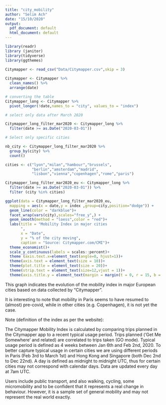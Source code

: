 ```yaml
---
title: "city_mobility"
author: "Selim Ach"
date: "15/10/2020"
output:
  pdf_document: default
  html_document: default
---
```


```r

library(readr)
library (janitor)
library(tidyverse)
library(ggthemes)

Citymapper <- read_csv("Data/Citymapper.csv",skip = 3) 
   
Citymapper <- Citymapper %>% 
  clean_names() %>% 
  arrange(date)

# converting the table
Citymapper_long <- Citymapper %>%
  pivot_longer(!date,names_to = "city", values_to = "index")


```

```r

# select only data after March 2020

Citymapper_long_filter_mar2020 <- Citymapper_long %>% 
  filter(date >= as.Date("2020-03-01"))

# Select only specific cities

nb_city <- Citymapper_long_filter_mar2020 %>% 
  group_by(city) %>% 
  count()

cities <- c("lyon","milan","hambour","brussels", 
            "berlin","amsterdam","madrid",
            "lisbon","vienna","copenhagen","rome","paris")

Citymapper_long_filter_mar2020_eu <- Citymapper_long %>% 
  filter(date >= as.Date("2020-03-01")) %>% 
  filter (city %in% cities)

ggplot(data = Citymapper_long_filter_mar2020_eu,
  mapping = aes(x = date,y = index ,group=city,position="dodge")) +
  geom_line(color = "darkblue")+
  facet_wrap(vars(city),scales="free_y",) +
  geom_smooth(method = "loess",color = "red")+
  labs(title = "Mobility Index in major cities
       ",
       x = "Date",
       y = "% of the city moving",
       caption = "Source: Citymapper.com/CMI")+
  theme_economist()+
  scale_y_continuous(labels = scales::percent)+
  theme (axis.text.x=element_text(angle=0, hjust=1))+
  theme(axis.text = element_text(size = 10))+   
  theme(plot.title = element_text(size = 20))+
  theme(strip.text = element_text(size=12,vjust = 1))+
  theme(axis.title.y = element_text(margin = margin(t = 0, r = 15, b = 0, l = 0),vjust = 1.5))

```
This graph indicates the evolution of the mobility index in major European cities based on data collected by "Citymapper". 

It is interesting to note that mobility in Paris seems to have resumed to (almost) pre-covid, while in other cities (e.g. Copenhagen), it is not yet the case.


Note (definition of the index as per the website):

The Citymapper Mobility Index is calculated by comparing trips planned in the Citymapper app to a recent typical usage period. Trips planned ('Get Me Somewhere' and related) are correlated to trips taken (GO mode). Typical usage period is defined as 4 weeks between Jan 6th and Feb 2nd, 2020. To better capture typical usage in certain cities we are using different periods in Paris (Feb 3rd to March 1st) and Hong Kong and Singapore (both Dec 2nd to Dec 22nd). A day is defined as midnight to midnight UTC, thus for certain cities may not correspond with calendar days. Data are updated every day at 7am UTC.

Users include public transport, and also walking, cycling,  some micromobility and to be confident that it represents a real change in behaviour. However, it is a sample set of general mobility and may not represent the real world exactly.


